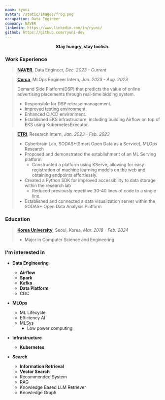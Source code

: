 ```yaml
---
name: ryuni
avatar: /static/images/frog.png
occupation: Data Engineer
company: NAVER
linkedin: https://www.linkedin.com/in/ryuni/
github: https://github.com/ryuni-dev
---
```


<p align="center">
  <b> Stay hungry, stay foolish. </b>
</p>

### Work Experience

> **[NAVER](https://navercorp.com/)**, Data Engineer, _Dec. 2023 - Current_

> **[Corca](https://www.corca.team/)**, MLOps Engineer Intern, _Jun. 2023 - Aug. 2023_
>
> Demand Side Platform(DSP) that predicts the value of online advertising placements through real-time bidding system.
>
> - Responsible for DSP release management.
> - Improved testing environment.
> - Enhanced CI/CD environment.
> - Established EKS infrastructure, including building Airflow on top of EKS using KubernetesExecutor.

> **[ETRI](https://www.etri.re.kr/eng/main/main.etri)**, Research Intern, _Jan. 2023 - Feb. 2023_
>
> - Cyberbrain Lab, SODAS+(Smart Open Data as a Service), MLOps Research
> - Proposed and demonstrated the establishment of an ML Serving platform
>   - Constructed a platform using KServe, allowing for easy registration of machine learning models on the web and obtaining endpoints effortlessly.
> - Created a Python SDK for improved accessibility to data storage within the research lab
>   - Reduced previously repetitive 30-40 lines of code to a single line.
> - Established and connected a data visualization server within the SODAS+ Open Data Analysis Platform

### Education

> **[Korea University](https://www.korea.edu/mbshome/mbs/en/index.do),** Seoul, Korea, _Mar. 2018 - Feb. 2024_
>
> - Major in Computer Science and Engineering

### I'm interested in

- **Data Engineering**

  - **Airflow**
  - **Spark**
  - **Kafka**
  - **Data Platform**
  - CDC

- **MLOps**
  - ML Lifecycle
  - Efficiency AI
  - MLSys
    - Low power computing
- **Infrastructure**

  - **Kubernetes**

- **Search**
  - **Information Retrieval**
  - **Vector Search**
  - Recommended System
  - RAG
  - Knowledge Based LLM Retriever
  - Knowledge Graph
